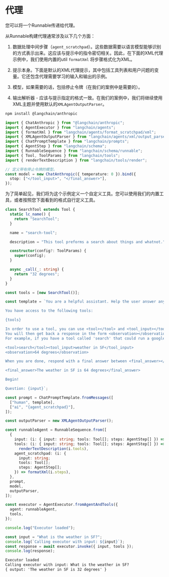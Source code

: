 # 代理

您可以将一个Runnable传递给代理。

从Runnable构建代理通常涉及以下几个方面：

1. 数据处理中间步骤（`agent_scratchpad`）。这些数据需要以语言模型能够识别的方式表示出来。这应该与提示中的指令密切相关。因此，在下面的XML代理示例中，我们使用内置的util `formatXml` 将步骤格式化为XML。

2. 提示本身。下面是默认的XML代理提示，其中包括工具列表和用户问题的变量。它还包含代理需要学习的输入和输出的示例。

3. 模型，如果需要的话，包括停止令牌（在我们的案例中是需要的）。

4. 输出解析器 - 应该与提示指定的格式一致。在我们的案例中，我们将继续使用XML主题并使用默认的`XMLAgentOutputParser`。


<IntegrationInstallTooltip></IntegrationInstallTooltip>

```bash npm2yarn
npm install @langchain/anthropic
```

```typescript
import { ChatAnthropic } from "@langchain/anthropic";
import { AgentExecutor } from "langchain/agents";
import { formatXml } from "langchain/agents/format_scratchpad/xml";
import { XMLAgentOutputParser } from "langchain/agents/xml/output_parser";
import { ChatPromptTemplate } from "langchain/prompts";
import { AgentStep } from "langchain/schema";
import { RunnableSequence } from "langchain/schema/runnable";
import { Tool, ToolParams } from "langchain/tools";
import { renderTextDescription } from "langchain/tools/render";
```

```typescript
// 定义带有停止令牌的模型。
const model = new ChatAnthropic({ temperature: 0 }).bind({
  stop: ["</tool_input>", "</final_answer>"],
});
```

为了简单起见，我们将为这个示例定义一个自定义工具。您可以使用我们的内置工具，或者按照您下面看到的格式自行定义工具。

```typescript
class SearchTool extends Tool {
  static lc_name() {
    return "SearchTool";
  }

  name = "search-tool";

  description = "This tool preforms a search about things and whatnot.";

  constructor(config?: ToolParams) {
    super(config);
  }

  async _call(_: string) {
    return "32 degrees";
  }
}

const tools = [new SearchTool()];
```

```typescript
const template = `You are a helpful assistant. Help the user answer any questions.

You have access to the following tools:

{tools}

In order to use a tool, you can use <tool></tool> and <tool_input></tool_input> tags. \
You will then get back a response in the form <observation></observation>
For example, if you have a tool called 'search' that could run a google search, in order to search for the weather in SF you would respond:

<tool>search</tool><tool_input>weather in SF</tool_input>
<observation>64 degrees</observation>

When you are done, respond with a final answer between <final_answer></final_answer>. For example:

<final_answer>The weather in SF is 64 degrees</final_answer>

Begin!

Question: {input}`;
```

```typescript
const prompt = ChatPromptTemplate.fromMessages([
  ["human", template],
  ["ai", "{agent_scratchpad}"],
]);

const outputParser = new XMLAgentOutputParser();
```

```typescript
const runnableAgent = RunnableSequence.from([
  {
    input: (i: { input: string; tools: Tool[]; steps: AgentStep[] }) => i.input,
    tools: (i: { input: string; tools: Tool[]; steps: AgentStep[] }) =>
      renderTextDescription(i.tools),
    agent_scratchpad: (i: {
      input: string;
      tools: Tool[];
      steps: AgentStep[];
    }) => formatXml(i.steps),
  },
  prompt,
  model,
  outputParser,
]);
```

```typescript
const executor = AgentExecutor.fromAgentAndTools({
  agent: runnableAgent,
  tools,
});
```

```typescript
console.log("Executor loaded");

const input = "What is the weather in SF?";
console.log(`Calling executor with input: ${input}`);
const response = await executor.invoke({ input, tools });
console.log(response);
```

```txt
Executor loaded
Calling executor with input: What is the weather in SF?
{ output: 'The weather in SF is 32 degrees' }
```


